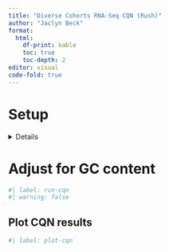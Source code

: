 ```yaml
---
title: "Diverse Cohorts RNA-Seq CQN (Rush)"
author: "Jaclyn Beck"
format:
  html:
    df-print: kable
    toc: true
    toc-depth: 2
editor: visual
code-fold: true
---
```


# Setup

<details>

```r
#| cache: false
#| label: read-chunk
#| include: false

knitr::read_chunk("cqn_functions.R")
```

```r
#| label: include-libraries
#| output: false
```

```r
#| label: setup
#| output: false

dataset <- "Rush"

# Setting to TRUE will upload the CQN matrix to the harmonization
# project on Synapse.
upload_to_synapse <- FALSE
```

Load filtered counts and metadata

```r
#| label: load-data
#| output: false
```

</details>

# Adjust for GC content

```r
#| label: run-cqn
#| warning: false
```

## Plot CQN results

```r
#| label: plot-cqn
```
